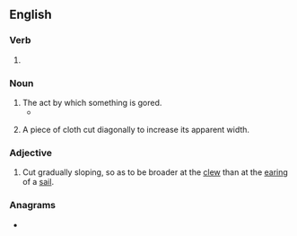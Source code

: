 {{also|Goring}}
==English==

===Verb===
{{head|en|verb form}}

# {{present participle of|gore|lang=en|nocat=1}}

===Noun===
{{en-noun}}

# The act by which something is gored.
#* {{quote-text|lang=en|year=2004|author=Mark St. Amant|title=Committed: Confessions of a Fantasy Football Junkie|page=15|passage=The only thing that might make me play is if you get bonus points for either broken pelvises or fatal rodeo-clown '''gorings'''.}}
# {{lb|en|textiles}} A piece of cloth cut diagonally to increase its apparent width.

===Adjective===
{{en-adj|-}}

# {{lb|en|nautical}} Cut gradually sloping, so as to be broader at the [[clew]] than at the [[earing]] of a [[sail]].

===Anagrams===
* {{anagrams|en|a=gginor|gringo|orging}}